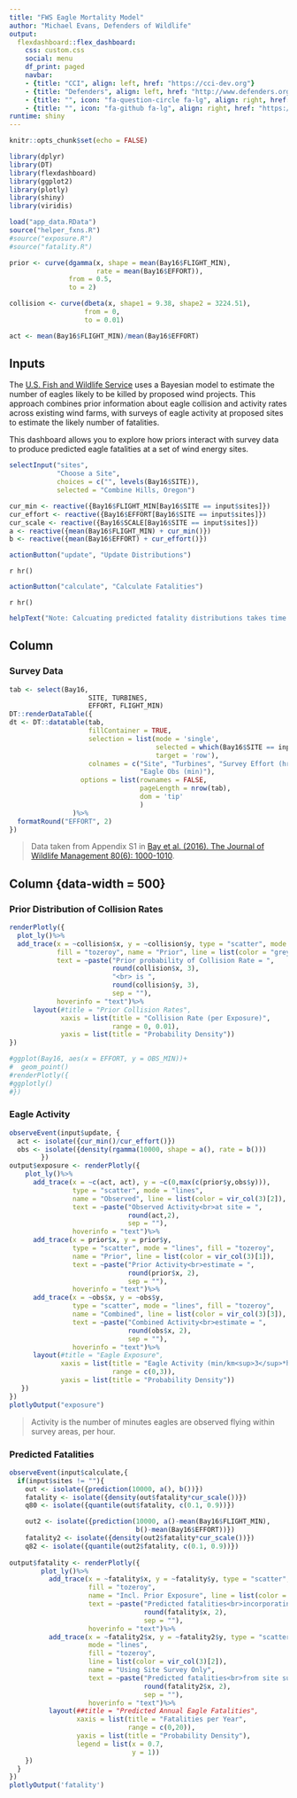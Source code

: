 ```yaml
---
title: "FWS Eagle Mortality Model"
author: "Michael Evans, Defenders of Wildlife"
output: 
  flexdashboard::flex_dashboard:
    css: custom.css
    social: menu
    df_print: paged
    navbar:
    - {title: "CCI", align: left, href: "https://cci-dev.org"}
    - {title: "Defenders", align: left, href: "http://www.defenders.org"}
    - {title: "", icon: "fa-question-circle fa-lg", align: right, href: "mailto:esa@defenders.org?subject=Five-year reviews app"}
    - {title: "", icon: "fa-github fa-lg", align: right, href: "https://github.com/Defenders-ESC/"}
runtime: shiny
---
```


```r
knitr::opts_chunk$set(echo = FALSE)

library(dplyr)
library(DT)
library(flexdashboard)
library(ggplot2)
library(plotly)
library(shiny)
library(viridis)

load("app_data.RData")
source("helper_fxns.R")
#source("exposure.R")
#source("fatality.R")

prior <- curve(dgamma(x, shape = mean(Bay16$FLIGHT_MIN),  
                      rate = mean(Bay16$EFFORT)),
               from = 0.5,
               to = 2)

collision <- curve(dbeta(x, shape1 = 9.38, shape2 = 3224.51), 
                   from = 0, 
                   to = 0.01)

act <- mean(Bay16$FLIGHT_MIN)/mean(Bay16$EFFORT)


```

Inputs {.sidebar}
-----------------------------------------------------------------------
The [U.S. Fish and Wildlife Service](https://www.fws.gov/)
uses a Bayesian model to estimate the number of eagles likely to be killed by proposed wind projects.
This approach combines prior information about eagle collision and activity rates across existing wind farms, with surveys of eagle activity at proposed sites to estimate the likely number of fatalities.

This dashboard allows you to explore how priors interact with survey data to produce predicted eagle fatalities at a set of wind energy sites.

```r
selectInput("sites", 
            "Choose a Site", 
            choices = c("", levels(Bay16$SITE)), 
            selected = "Combine Hills, Oregon")

cur_min <- reactive({Bay16$FLIGHT_MIN[Bay16$SITE == input$sites]})
cur_effort <- reactive({Bay16$EFFORT[Bay16$SITE == input$sites]})
cur_scale <- reactive({Bay16$SCALE[Bay16$SITE == input$sites]})
a <- reactive({mean(Bay16$FLIGHT_MIN) + cur_min()})
b <- reactive({mean(Bay16$EFFORT) + cur_effort()})
```


```r
actionButton("update", "Update Distributions")
```

`r hr()`

```r
actionButton("calculate", "Calculate Fatalities")

```

`r hr()`

```r
helpText("Note: Calcuating predicted fatality distributions takes time.  Please allow several seconds for the graph to load.")
```

Column {data-width=500}
-------------------------------------------------------------------------

### Survey Data

```r
tab <- select(Bay16, 
                    SITE, TURBINES, 
                    EFFORT, FLIGHT_MIN)
DT::renderDataTable({
dt <- DT::datatable(tab,
                    fillContainer = TRUE,
                    selection = list(mode = 'single', 
                                     selected = which(Bay16$SITE == input$sites), 
                                     target = 'row'),
                    colnames = c("Site", "Turbines", "Survey Effort (hr*km2)",
                                 "Eagle Obs (min)"),
                  options = list(rownames = FALSE,
                                 pageLength = nrow(tab),
                                 dom = 'tip'
                                 )
                )%>%
  formatRound("EFFORT", 2)
})
```

> Data taken from Appendix S1 in  [Bay et al. (2016). The Journal of Wildlife Management 80(6): 1000-1010](http://onlinelibrary.wiley.com/doi/10.1002/jwmg.21086/full).

Column {data-width = 500}
--------------------------------------------------------------------------

### Prior Distribution of Collision Rates

```r
renderPlotly({
  plot_ly()%>%
  add_trace(x = ~collision$x, y = ~collision$y, type = "scatter", mode = "lines",
            fill = "tozeroy", name = "Prior", line = list(color = "grey"),
            text = ~paste("Prior probability of Collision Rate = ",
                          round(collision$x, 3),
                          "<br> is ",
                          round(collision$y, 3),
                          sep = ""),
            hoverinfo = "text")%>%
      layout(#title = "Prior Collision Rates",
             xaxis = list(title = "Collision Rate (per Exposure)",
                          range = 0, 0.01),
             yaxis = list(title = "Probability Density"))
})

#ggplot(Bay16, aes(x = EFFORT, y = OBS_MIN))+
#  geom_point()
#renderPlotly({
#ggplotly()
#})
```

### Eagle Activity

```r
observeEvent(input$update, {
  act <- isolate({cur_min()/cur_effort()})
  obs <- isolate({density(rgamma(10000, shape = a(), rate = b()))
        })
output$exposure <- renderPlotly({ 
    plot_ly()%>%
      add_trace(x = ~c(act, act), y = ~c(0,max(c(prior$y,obs$y))),
                type = "scatter", mode = "lines",
                name = "Observed", line = list(color = vir_col(3)[2]),
                text = ~paste("Observed Activity<br>at site = ",
                              round(act,2),
                              sep = ""),
                hoverinfo = "text")%>%
      add_trace(x = prior$x, y = prior$y,
                type = "scatter", mode = "lines", fill = "tozeroy",
                name = "Prior", line = list(color = vir_col(3)[1]),
                text = ~paste("Prior Activity<br>estimate = ",
                              round(prior$x, 2),
                              sep = ""),
                hoverinfo = "text")%>%
      add_trace(x = ~obs$x, y = ~obs$y,
                type = "scatter", mode = "lines", fill = "tozeroy",
                name = "Combined", line = list(color = vir_col(3)[3]),
                text = ~paste("Combined Activity<br>estimate = ",
                              round(obs$x, 2),
                              sep = ""),
                hoverinfo = "text")%>%
      layout(#title = "Eagle Exposure",
             xaxis = list(title = "Eagle Activity (min/km<sup>3</sup>*hr)",
                          range = c(0,3)),
             yaxis = list(title = "Probability Density"))
   })
})
plotlyOutput("exposure")
```

> Activity is the number of minutes eagles are observed flying within survey areas, per hour.

### Predicted Fatalities

```r
observeEvent(input$calculate,{
  if(input$sites != ""){
    out <- isolate({prediction(10000, a(), b())})
    fatality <- isolate({density(out$fatality*cur_scale())})
    q80 <- isolate({quantile(out$fatality, c(0.1, 0.9))})

    out2 <- isolate({prediction(10000, a()-mean(Bay16$FLIGHT_MIN),
                                b()-mean(Bay16$EFFORT))})
    fatality2 <- isolate({density(out2$fatality*cur_scale())})
    q82 <- isolate({quantile(out2$fatality, c(0.1, 0.9))})
    
output$fatality <- renderPlotly({
        plot_ly()%>%
          add_trace(x = ~fatality$x, y = ~fatality$y, type = "scatter", mode = "lines",
                    fill = "tozeroy",
                    name = "Incl. Prior Exposure", line = list(color = vir_col(3)[3]),
                    text = ~paste("Predicted fatalities<br>incorporating prior = ",
                                  round(fatality$x, 2),
                                  sep = ""),
                    hoverinfo = "text")%>%
          add_trace(x = ~fatality2$x, y = ~fatality2$y, type = "scatter", 
                    mode = "lines",
                    fill = "tozeroy",
                    line = list(color = vir_col(3)[2]), 
                    name = "Using Site Survey Only",
                    text = ~paste("Predicted fatalities<br>from site survey = ",
                                  round(fatality2$x, 2),
                                  sep = ""),
                    hoverinfo = "text")%>%
          layout(##title = "Predicted Annual Eagle Fatalities",
                 xaxis = list(title = "Fatalities per Year",
                              range = c(0,20)),
                 yaxis = list(title = "Probability Density"),
                 legend = list(x = 0.7,
                               y = 1))
    })
  }
})
plotlyOutput('fatality')
```
